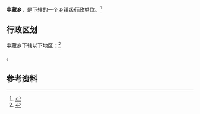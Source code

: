 {{中国乡级行政区|62/30/22/206/000}}

'''申藏乡'''，是{{PRC admin/fullname|62/30/22/206/000|3}}下辖的一个[[乡镇|乡镇]]级行政单位。<ref>{{PRC admin/ref sgc|{{PRC admin/parent|62/30/22/206/000}}}}</ref>

== 行政区划 ==

申藏乡下辖以下地区：<ref>{{PRC admin/ref sgc|62/30/22/206/000}}</ref>

{{PRC admin/children|62/30/22/206/000}}。

== 参考资料 ==

{{reflist}}

{{行政区划小作品}}
{{PRC admin/navcat|62/30/22/206/000}}